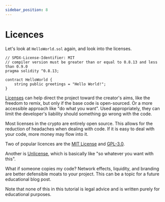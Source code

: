 ```yaml
---
sidebar_position: 8
---
```


# Licences

Let's look at `HelloWorld.sol` again, and look into the licenses.

<Tabs>
<TabItem value="sol" label="HelloWorld.sol">

```solidity
// SPDX-License-Identifier: MIT
// compiler version must be greater than or equal to 0.8.13 and less than 0.9.0
pragma solidity ^0.8.13;

contract HelloWorld {
    string public greetings = "Hello World!";
}
```

</TabItem>
</Tabs>

[Licenses](https://choosealicense.com/) can help direct the project toward the creator's aims, like the freedom to remix, but only if the base code is open-sourced. Or a more accessible approach like "do what you want". Used appropriately, they can limit the developer's liability should something go wrong with the code.

Most licenses in the crypto are entirely open source. This allows for the reduction of headaches when dealing with code. If it is easy to deal with your code, more money may flow into it.

Two of popular licences are the [MIT License](https://choosealicense.com/licenses/mit/) and [GPL-3.0](https://choosealicense.com/licenses/gpl-3.0/).

Another is [Unlicense](https://choosealicense.com/licenses/unlicense/), which is basically like "so whatever you want with this".

What if someone copies my code? Network effects, liquidity, and branding are better defensible moats to your project. This can be a topic for a future educational blog post.

Note that none of this in this tutorial is legal advice and is written purely for educational purposes.
